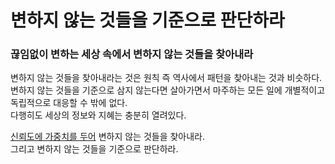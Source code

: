 # 변하지 않는 것들을 기준으로 판단하라

### 끊임없이 변하는 세상 속에서 변하지 않는 것들을 찾아내라

변하지 않는 것들을 찾아내라는 것은 원칙 즉 역사에서 패턴을 찾아내는 것과 비슷하다.\
변하지 않는 것들을 기준으로 삼지 않는다면 살아가면서 마주하는 모든 일에 개별적이고 독립적으로 대응할 수 밖에 없다.\
다행히도 세상의 정보와 지혜는 충분히 열려있다.

[신뢰도에 가중치를 두어](/life/reality/2) 변하지 않는 것들을 찾아내라.\
그리고 변하지 않는 것들을 기준으로 판단하라.